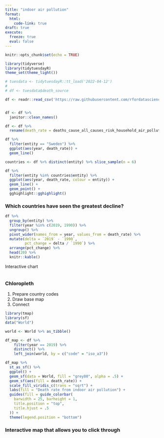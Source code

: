 ```yaml
---
title: "indoor air pollution"
format:
  html:
    code-link: true
draft: true
execute:
  freeze: true
  eval: false
---
```


```r
knitr::opts_chunk$set(echo = TRUE)
```

```r
library(tidyverse)
library(tidytuesdayR)
theme_set(theme_light())

# tuesdata <- tidytuesdayR::tt_load('2022-04-12')
# 
# df <- tuesdata$death_source

df <- readr::read_csv('https://raw.githubusercontent.com/rfordatascience/tidytuesday/master/data/2022/2022-04-12/indoor_pollution.csv')


df <- df %>% 
  janitor::clean_names()

df <- df %>% 
  rename(death_rate = deaths_cause_all_causes_risk_household_air_pollution_from_solid_fuels_sex_both_age_age_standardized_percent)
```

```r
df %>% 
  filter(entity == "Sweden") %>% 
  ggplot(aes(year, death_rate)) +
  geom_line()

countries <- df %>% distinct(entity) %>% slice_sample(n = 6)

df %>% 
  filter(entity %in% countries$entity) %>% 
  ggplot(aes(year, death_rate, colour = entity)) +
  geom_line() +
  geom_point() +
  gghighlight::gghighlight()
```

### Which countries have seen the greatest decline?

```r
df %>% 
  group_by(entity) %>% 
  filter(year %in% c(2019, 1990)) %>% 
  ungroup() %>% 
  pivot_wider(names_from = year, values_from = death_rate) %>% 
  mutate(delta = `2019` - `1990`,
         pct_change = delta / `1990`) %>% 
  arrange(pct_change) %>% 
  head(20) %>% 
  knitr::kable()
```


Interactive chart

```r

```

### Chloropleth

1. Prepare country codes
2. Draw base map
3. Connect

```r
library(tmap)
library(sf)
data("World")

world <- World %>% as_tibble()

df_map <- df %>% 
    filter(year == 2019) %>% 
    distinct() %>% 
    left_join(world, by = c("code" = "iso_a3"))

df_map %>%
  st_as_sf() %>%
  ggplot() +
  geom_sf(data = World, fill = "grey80", alpha = .5) +
  geom_sf(aes(fill = death_rate)) +
  scale_fill_viridis_c(trans = "sqrt") +
  labs(fill = "Death rate from indoor air pollution") +
  guides(fill = guide_colorbar(
    barwidth = 25, barheight = 1,
    title.position = "top",
    title.hjust = .5
  )) +
  theme(legend.position = "bottom")
```

### Interactive map that allows you to click through

